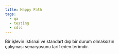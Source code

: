```yaml
---
title: Happy Path
tags:
  - qa
  - testing
  - sdlc
---
```


Bir işlevin istisnai ve standart dışı bir durum olmaksızın çalışması senaryosunu tarif eden terimdir.

